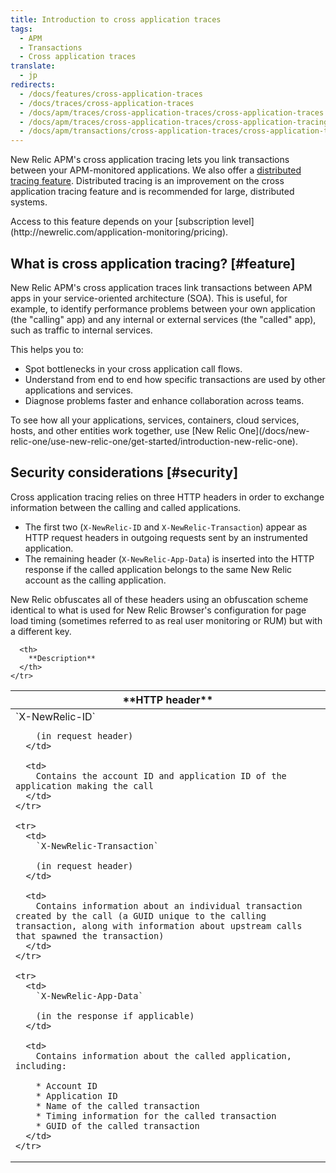 ```yaml
---
title: Introduction to cross application traces
tags:
  - APM
  - Transactions
  - Cross application traces
translate:
  - jp
redirects:
  - /docs/features/cross-application-traces
  - /docs/traces/cross-application-traces
  - /docs/apm/traces/cross-application-traces/cross-application-traces
  - /docs/apm/traces/cross-application-traces/cross-application-tracing
  - /docs/apm/transactions/cross-application-traces/cross-application-tracing
---
```


New Relic APM's cross application tracing lets you link transactions between your APM-monitored applications. We also offer a [distributed tracing feature](/docs/apm/distributed-tracing/getting-started/introduction-distributed-tracing). Distributed tracing is an improvement on the cross application tracing feature and is recommended for large, distributed systems.

<Callout variant="tip">
  Access to this feature depends on your [subscription level](http://newrelic.com/application-monitoring/pricing).
</Callout>

## What is cross application tracing? [#feature]

New Relic APM's cross application traces link transactions between APM apps in your service-oriented architecture (SOA). This is useful, for example, to identify performance problems between your own application (the "calling" app) and any internal or external services (the "called" app), such as traffic to internal services.

This helps you to:

* Spot bottlenecks in your cross application call flows.
* Understand from end to end how specific transactions are used by other applications and services.
* Diagnose problems faster and enhance collaboration across teams.

<Callout variant="tip">
  To see how all your applications, services, containers, cloud services, hosts, and other entities work together, use [New Relic One](/docs/new-relic-one/use-new-relic-one/get-started/introduction-new-relic-one).
</Callout>

## Security considerations [#security]

Cross application tracing relies on three HTTP headers in order to exchange information between the calling and called applications.

* The first two (`X-NewRelic-ID` and `X-NewRelic-Transaction`) appear as HTTP request headers in outgoing requests sent by an instrumented application.
* The remaining header (`X-NewRelic-App-Data`) is inserted into the HTTP response if the called application belongs to the same New Relic account as the calling application.

New Relic obfuscates all of these headers using an obfuscation scheme identical to what is used for New Relic Browser's configuration for page load timing (sometimes referred to as real user monitoring or RUM) but with a different key.

<table>
  <thead>
    <tr>
      <th width={250}>
        **HTTP header**
      </th>

      <th>
        **Description**
      </th>
    </tr>
  </thead>

  <tbody>
    <tr>
      <td>
        `X-NewRelic-ID`

        (in request header)
      </td>

      <td>
        Contains the account ID and application ID of the application making the call
      </td>
    </tr>

    <tr>
      <td>
        `X-NewRelic-Transaction`

        (in request header)
      </td>

      <td>
        Contains information about an individual transaction created by the call (a GUID unique to the calling transaction, along with information about upstream calls that spawned the transaction)
      </td>
    </tr>

    <tr>
      <td>
        `X-NewRelic-App-Data`

        (in the response if applicable)
      </td>

      <td>
        Contains information about the called application, including:

        * Account ID
        * Application ID
        * Name of the called transaction
        * Timing information for the called transaction
        * GUID of the called transaction
      </td>
    </tr>
  </tbody>
</table>
